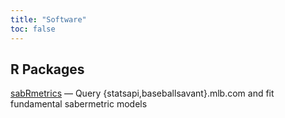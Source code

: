 ```yaml
---
title: "Software"
toc: false
---
```


## R Packages

[sabRmetrics](https://saberpowers.github.io/sabRmetrics/){target="_blank"} --- Query {statsapi,baseballsavant}.mlb.com and fit fundamental sabermetric models
